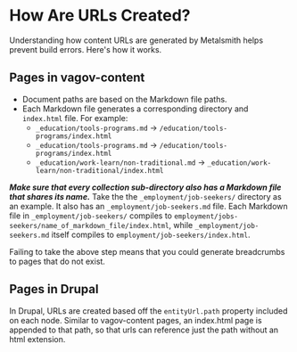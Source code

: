 # How Are URLs Created?

Understanding how content URLs are generated by Metalsmith helps prevent build errors. Here's how it works.

## Pages in vagov-content

- Document paths are based on the Markdown file paths. 
- Each Markdown file generates a corresponding directory and `index.html` file. For example: 
  - `_education/tools-programs.md` &rarr; `/education/tools-programs/index.html`
  - `_education/tools-programs.md` &rarr; `/education/tools-programs/index.html`
  - `_education/work-learn/non-traditional.md` &rarr; `_education/work-learn/non-traditional/index.html`

_**Make sure that every collection sub-directory also has a Markdown file that shares its name.**_ Take the the `_employment/job-seekers/` directory as an example. It also has an `_employment/job-seekers.md` file. Each Markdown file in `_employment/job-seekers/` compiles to  `employment/jobs-seekers/name_of_markdown_file/index.html`, while `_employment/job-seekers.md` itself compiles to `employment/job-seekers/index.html`.

Failing to take the above step means that you could generate breadcrumbs to pages that do not exist.

## Pages in Drupal

In Drupal, URLs are created based off the `entityUrl.path` property included on each node. Similar to vagov-content pages, an index.html page is appended to that path, so that urls can reference just the path without an html extension.

